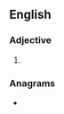 ==English==

===Adjective===
{{head|en|adjective superlative form}}

# {{en-superlative of|apt}}

===Anagrams===
* {{anagrams|en|a=aepstt|pattes|petsat|tapets}}